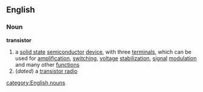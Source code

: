 ==English==
===Noun===
{{wikipedia}}
'''transistor'''
# a [[solid state]] [[semiconductor]] [[device]], with three [[terminal]]s, which can be used for [[amplification]], [[switching]], [[voltage]] [[stabilization]], [[signal]] [[modulation]] and many other [[function]]s
#(''dated'') a [[transistor radio]]
[[category:English nouns]]